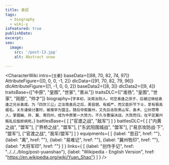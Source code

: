```yaml
---
title: 袁绍
tags:
  - biography
  - wiki-y
isFeatured: true
publishDate:
excerpt:
seo:
  image:
    src: '/post-13.jpg'
    alt: Abstract snow

---
```



<CharacterWiki
  intro={`主要`}
  baseData={[88, 70, 82, 74, 97]}
  AttributeFigure={[0, 0, 0, -1, 2]}
  dlcData={[91, 70, 82, 79, 96]}
  dlcAttributeFigure={[1, -1, 0, 0, 2]}
  baseData2={[8, 3]}
  dlcData2={[9, 4]}
  traitsBase={["中原", "皇图", "世家", "景从"]}
  traitsDLC={["淮扬", "皇图", "世家", "刚胆", "帅才"]}
  biography={`字本初，汝南汝阳人。司空袁逢之庶子，后被过继给袁逢之兄长袁成。为「四世三公」之汝南袁氏之后，美容貌、有威严，而又能折节下士，享有极高威名。关东诸侯讨董时，被推举为盟主。随后夺取冀州，又先后击败黑山军、袁术、公孙瓒等人，掌握幽、并、冀、青四州，成为中原第一大势力。不久与曹操决战，大败而归，在平定冀州叛乱后旋即病死。`}
  battlesBase={
    [
      ["官渡之战", "敌军"]
    ]
  }
  battlesDLC={
    [
      ["内黄之战", "盟军"],
      ["界桥之战", "盟军"],
      ["东武阳围城战", "盟军"],
      ["易京攻防战·下", "盟军"],
      ["官渡之战", "我军/盟军"]
    ]
  }
  equipments={
    [
      {label: "思召", href: ""},
      {label: "离", href: ""},
      {label: "易难记", href: ""},
      {label: "冀州牧印", href: ""},
      {label: "大将军印", href: ""}
    ]
  }
  links={
    [
      {label: "创作手记", href: "../../../blog/post-yuanshao"},
      {label: "Wikipedia - English Version", href: "https://en.wikipedia.org/wiki/Yuan_Shao"}
    ]
  }
/>
